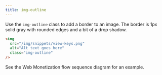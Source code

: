 ```yaml
---
title: img-outline
---
```



Use the `img-outline` class to add a border to an image. The border is 1px solid gray with rounded edges and a bit of a drop shadow.

```html
<img
  src="/img/snippets/view-keys.png"
  alt="Alt text goes here"
  class="img-outline"
/>
```

See the <LinkOut href='https://webmonetization.org/docs/intro/web-monetization-flow/'>Web Monetization flow sequence diagram</LinkOut> for an example.
